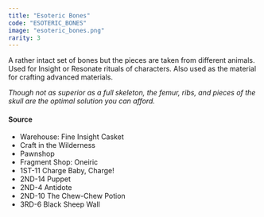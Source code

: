 ```yaml
---
title: "Esoteric Bones"
code: "ESOTERIC_BONES"
image: "esoteric_bones.png"
rarity: 3
---
```


A rather intact set of bones but the pieces are taken from different animals. Used for Insight or Resonate rituals of characters. Also used as the material for crafting advanced materials.

_Though not as superior as a full skeleton, the femur, ribs, and pieces of the skull are the optimal solution you can afford._

#### Source

- Warehouse: Fine Insight Casket
- Craft in the Wilderness
- Pawnshop
- Fragment Shop: Oneiric
- 1ST-11 Charge Baby, Charge!
- 2ND-14 Puppet
- 2ND-4 Antidote
- 2ND-10 The Chew-Chew Potion
- 3RD-6 Black Sheep Wall
